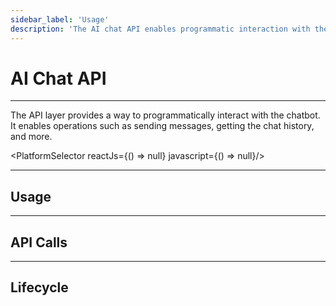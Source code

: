 ```yaml
---
sidebar_label: 'Usage'
description: 'The AI chat API enables programmatic interaction with the conversational UI.'
---
```






# AI Chat API

---

The API layer provides a way to programmatically interact with the chatbot. It enables operations such as sending
messages, getting the chat history, and more.

<PlatformSelector reactJs={() => null} javascript={() => null}/>

---

## Usage

<PlatformSection reactJs={UsageSetupReact} javascript={UsageSetupJavaScript}/>

---

## API Calls

<PlatformSection reactJs={UsageCallsReact} javascript={UsageCallsJavaScript}/>

---

## Lifecycle

<PlatformSection reactJs={UsageLifecycleReact} javascript={UsageLifecycleJavaScript}/>
